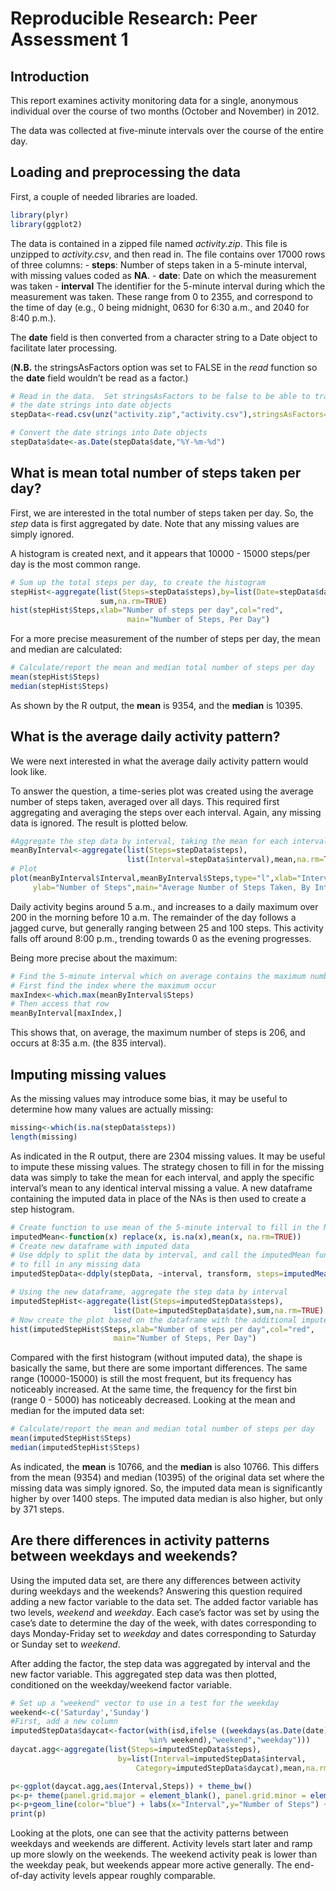 # Reproducible Research: Peer Assessment 1

## Introduction
This report examines activity monitoring data for a single, anonymous
individual over the course of two months (October and November) in 2012.

The data was collected at five-minute intervals over the course of the entire
day.

## Loading and preprocessing the data
First, a couple of needed libraries are loaded.
```r
library(plyr)
library(ggplot2)
```
The data is contained in a zipped file named *activity.zip*.  This file
is unzipped to *activity.csv*, and then read in. The file contains over 17000
rows of three columns:
- **steps**: Number of steps taken in a 5-minute interval, with missing values coded as **NA**.
- **date**: Date on which the measurement was taken
- **interval** The identifier for the 5-minute interval during which the 
measurement was taken.  These range from 0 to 2355, and correspond to the time
of day (e.g., 0 being midnight, 0630 for 6:30 a.m., and 2040 for 8:40 p.m.).

The **date** field is then converted from a character string to a Date object
to facilitate later processing. 

(**N.B.** the stringsAsFactors option was set to FALSE in the *read* function 
so the **date** field wouldn't be read as a factor.)
```r
# Read in the data.  Set stringsAsFactors to be false to be able to transform
# the date strings into date objects
stepData<-read.csv(unz("activity.zip","activity.csv"),stringsAsFactors=FALSE)

# Convert the date strings into Date objects
stepData$date<-as.Date(stepData$date,"%Y-%m-%d")

```

## What is mean total number of steps taken per day?
First, we are interested in the total number of steps taken per day.  So,
the *step* data is first aggregated by date.  Note that any missing values
are simply ignored.

A histogram is created next, and it appears that 10000 - 15000 steps/per day
is the most common range.
```r
# Sum up the total steps per day, to create the histogram
stepHist<-aggregate(list(Steps=stepData$steps),by=list(Date=stepData$date),
                    sum,na.rm=TRUE)
hist(stepHist$Steps,xlab="Number of steps per day",col="red",
                          main="Number of Steps, Per Day")
```

For a more precise measurement of the number of steps per day, the mean
and median are calculated:
```r
# Calculate/report the mean and median total number of steps per day
mean(stepHist$Steps)
median(stepHist$Steps)
```
As shown by the R output, the **mean** is 9354, and the **median** is 10395.

## What is the average daily activity pattern?
We were next interested in what the average daily activity pattern would 
look like. 

To answer the question, a time-series plot was created using the average
number of steps taken, averaged over all days. This required first
aggregating and averaging the steps over each interval. Again, any missing
data is ignored.  The result is plotted
below.
```r
#Aggregate the step data by interval, taking the mean for each interval
meanByInterval<-aggregate(list(Steps=stepData$steps),
                          list(Interval=stepData$interval),mean,na.rm=TRUE)
# Plot
plot(meanByInterval$Interval,meanByInterval$Steps,type="l",xlab="Interval",
     ylab="Number of Steps",main="Average Number of Steps Taken, By Interval")

```

Daily activity begins around 5 a.m., and increases to a daily maximum over 
200 in the morning before 10 a.m. The remainder of the day follows a jagged
curve, but generally ranging between 25 and 100 steps.  This activity falls
off around 8:00 p.m., trending towards 0 as the evening progresses.

Being more precise about the maximum:
```r
# Find the 5-minute interval which on average contains the maximum number of steps
# First find the index where the maximum occur
maxIndex<-which.max(meanByInterval$Steps)
# Then access that row
meanByInterval[maxIndex,]
```
This shows that, on average, the maximum number of steps is 206, and occurs
at 8:35 a.m. (the 835 interval).

## Imputing missing values
As the missing values may introduce some bias, it may be useful to determine
how many values are actually missing:
```r
missing<-which(is.na(stepData$steps))
length(missing)
```
As indicated in the R output, there are 2304 missing values.  It may be useful
to impute these missing values.  The strategy chosen to fill in for the missing
data was simply to take the mean for each interval, and apply the specific 
interval's mean to any identical interval missing a value. A new dataframe
containing the imputed data in place of the NAs is then used to create
a step histogram.
```r
# Create function to use mean of the 5-minute interval to fill in the NAs
imputedMean<-function(x) replace(x, is.na(x),mean(x, na.rm=TRUE))
# Create new dataframe with imputed data
# Use ddply to split the data by interval, and call the imputedMean function
# to fill in any missing data
imputedStepData<-ddply(stepData, ~interval, transform, steps=imputedMean(steps))

# Using the new dataframe, aggregate the step data by interval
imputedStepHist<-aggregate(list(Steps=imputedStepData$steps),
                       list(Date=imputedStepData$date),sum,na.rm=TRUE)
# Now create the plot based on the dataframe with the additional imputed data
hist(imputedStepHist$Steps,xlab="Number of steps per day",col="red",
                       main="Number of Steps, Per Day")
```

Compared with the first histogram (without imputed data), the shape is basically
the same, but there are some important differences.  The same range 
(10000-15000) is still the most frequent, but its frequency has noticeably
increased.  At the same time, the frequency for the first bin (range 0 - 5000) 
has noticeably decreased.  Looking at the mean and median for the imputed
data set:
```r
# Calculate/report the mean and median total number of steps per day
mean(imputedStepHist$Steps)
median(imputedStepHist$Steps)
```
As indicated, the **mean** is 10766, and the **median** is also 10766. 
This differs from the mean (9354) and median (10395) of the original 
data set where the missing data was simply ignored.  So, the imputed 
data mean is significantly higher by over 1400 steps.  The imputed 
data median is also higher, but only by 371 steps.

## Are there differences in activity patterns between weekdays and weekends?
Using the imputed data set, are there any differences between activity during
weekdays and the weekends?  Answering this question required adding a new
factor variable to the data set. The added factor variable has two levels, 
*weekend* and *weekday*.  Each case's factor was set by using the case's date
to determine the day of the week, with dates corresponding to days Monday-Friday
set to *weekday* and dates corresponding to Saturday or Sunday set to *weekend*.

After adding the factor, the step data was aggregated by interval and the new
factor variable.  This aggregated step data was then plotted, conditioned
on the weekday/weekend factor variable.
```r
# Set up a "weekend" vector to use in a test for the weekday
weekend<-c('Saturday','Sunday')
#First, add a new column
imputedStepData$daycat<-factor(with(isd,ifelse ((weekdays(as.Date(date))
                               %in% weekend),"weekend","weekday")))
daycat.agg<-aggregate(list(Steps=imputedStepData$steps),
                        by=list(Interval=imputedStepData$interval,
                            Category=imputedStepData$daycat),mean,na.rm=TRUE)

p<-ggplot(daycat.agg,aes(Interval,Steps)) + theme_bw()
p<-p+ theme(panel.grid.major = element_blank(), panel.grid.minor = element_blank())
p<-p+geom_line(color="blue") + labs(x="Interval",y="Number of Steps") + facet_grid(Category ~.)
print(p)
```

Looking at the plots, one can see that the activity patterns between weekdays
and weekends are different.  Activity levels start later and ramp up more slowly
on the weekends.  The weekend activity peak is lower than the weekday peak,
but weekends appear more active generally. The end-of-day activity levels
appear roughly comparable.
